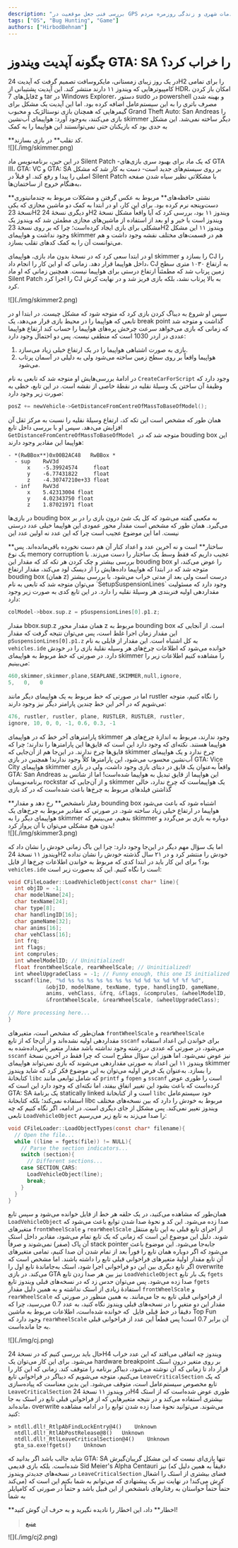 ```yaml
---
description: "بررسی فنی جعل موقعیت در GPS و پیامدهای آن بر خدمات شهری و زندگی روزمره مردم"
tags: ["OS", "Bug Hunting", "Game"]
authors: ["HirbodBehnam"]
---
```



# چگونه آپدیت ویندوز GTA: SA را خراب کرد؟

در یک روز زیبای زمستانی، مایکروسافت تصمیم گرفت که آپدیت 24H2 را برای تمامی کامپیوترهایی که ویندوز ۱۱ دارند منتشر کند. این آپدیت پشتیبانی از HDR، امکان باز کردن فایل‌های 7z و tar در Windows Explorer، دستور sudo در powershell و بهینه شدن مصرف باتری را به این سیستم‌عامل اضافه کرده بود. اما این آپدیت یک مشکل برای گیمر‌هایی که همچنان بازی نوستالژیک و محبوب Grand Theft Auto: San Andreas را بازی می‌کنند، به‌وجود آورد: هواپیمای آب‌نشین skimmer دیگر ساخته نمی‌شد. این مشکل به حدی بود که بازیکنان حتی نمی‌توانستند این هواپیما را به کمک

<Tooltip tip="cheat code">
  <span>**کد تقلب**</span>
</Tooltip>
در بازی بسازند.

<div style={{ textAlign: "center" }}>![](./img/skimmer.png)</div>

در این حین، برنامه‌نویس ماد Silent Patch -که یک ماد برای بهبود سری بازی‌های GTA III، GTA: VC و GTA: SA بر روی سیستم‌های جدید است- دست به کار شد که مشکل اصلی را پیدا و رفع کند. او قبلاً در Silent Patch با مشکلاتی نظیر سیاه شدن صفحه به‌هنگام خروج از ساختمان‌ها،

<Tooltip tip="memory leak">
  <span>**نشتی حافظه‌های**</span>
</Tooltip>
مربوط به عکس گرفتن و مشکلات مربوط به چندمانیتوری دست‌و‌پنجه نرم کرده بود. برای
این کار، او در ابتدا به کمک دو ماشین مجازی که یکی نسخهٔ‌ 23H2 و دیگری نسخهٔ 24H2
ویندوز ۱۱ بود، بررسی کرد که آیا واقعاً مشکل نسخهٔ ویندوز است یا خیر و او بعد از
استفاده از ماشین‌های مجازی مطمئن شد که ویندوز یک مشکلی برای بازی ایجاد کرده‌است؛
چرا که بر روی نسخهٔ 23H2 ویندوز ۱۱ این مشکل وجود نداشت و هواپیمای skimmer هم در
قسمت‌های مختلف نقشه وجود داشت و هم می‌توانست آن را به کمک کدهای تقلب بسازد.

او در ابتدا سعی کرد که در نسخهٔ بدون ماد بازی، هواپیمای skimmer را بسازد و CJ را داخل هواپیما قرار دهد. زمانی که او این کار را انجام داد، CJ به ارتفاع ۱۰۳۰ متری سطح زمین پرتاب شد که مطمئناً ارتفاع درستی برای هواپیما نیست. همچنین زمانی که او ماد Silent Patch را اجرا کرد CJ به بالا پرتاب نشد، بلکه بازی فریز شد و در نهایت کرش کرد.

<div style={{ textAlign: "center" }}>![](./img/skimmer2.png)</div>

سپس او شروع به دیباگ کردن بازی کرد که متوجه شود که مشکل چیست. در ابتدا او در تابعی که هواپیما را در محیط بازی قرار می‌دهد، یک break point گذاشت و متوجه شد که زمانی که بازی می‌خواهد سرعت چرخش پره‌های هواپیما را حساب کند ارتفاع هواپیما عددی در اردر 1030 است که منطقی نیست. پس دو احتمال وجود دارد:

1. بازی به صورت اشتباهی هواپیما را در یک ارتفاع خیلی زیاد می‌سازد.
2. هواپیما واقعاً بر روی سطح زمین ساخته می‌شود ولی به دلیلی در آسمان پرتاب می‌شود.

در ادامهٔ بررسی‌هایش او متوجه شد که تابعی به نام `CreateCarForScript` وجود دارد که وظیفهٔ آن ساختن یک وسیلهٔ نقلیه در نقطهٔ خاصی از نقشه است. در این تابع، خطی به صورت زیر وجود دارد:

```C
posZ += newVehicle->GetDistanceFromCentreOfMassToBaseOfModel();
```

همان طور که مشخص است این تکه کد، ارتفاع وسیلهٔ نقلیه را نسبت به مرکز ثقل آن افزایش می‌دهد. سپس او با بررسی داخل تابع `GetDistanceFromCentreOfMassToBaseOfModel`  متوجه شد که در bouding box این هواپیما این مقادیر وجود دارند:

```
- *(RwBBox**)0x00B2AC48   RwBBox *
  - sup    RwV3d
      x    -5.39924574     float
      y    -6.77431822     float
      z    -4.30747210e+33 float
  - inf    RwV3d
      x    5.42313004 float
      y    4.02343750 float
      z    1.87021971 float
```

در بازی‌ها bouding box به مکعبی گفته می‌شود که کل یک شئ درون بازی را در بر می‌گیرد. همان طور که مشخص است مقدار محور عمودی این هواپیما خیلی عدد درستی نیست. اما این موضوع عجیب است چرا که این عدد نه اولین عدد این

<Tooltip tip="structure">
  <span>**ساختار**</span>
</Tooltip>
است و نه آخرین عدد و اعداد کنار آن هم دست نخورده باقی‌مانده‌اند. پس یک نوع
memory corruption عجیب داریم که فقط وسط یک ساختار را دست می‌زند. با بررسی بیشتر
و چک کردن هر تکه کد که مقدار این bouding box را عوض می‌کند، او متوجه شد که در
ابتدا که هواپیما داده‌هایش را از دیسک لود می‌کند، مقدار ارتفاع bouding box (همان
z) درست است ولی بعد از مدتی خراب می‌شود. با بررسی بیشتر می‌توان متوجه شد که
تابعی به نام `SetupSuspensionLines` وجود دارد که مسئولیت مقداردهی اولیه فنربندی
هر وسیلهٔ نقلیه را دارد. در این تابع کدی به صورت زیر وجود دارد:

```C
colModel->bbox.sup.z = pSuspensionLines[0].p1.z;
```

مقدار bbox.sup.z همان مقدار محور z مربوط به bounding box است. از آنجایی که این مقدار زمان اجرا غلط است، پس می‌توان نتیجه گرفت که مقدار `pSuspensionLines[0].p1.z` به کل اشتباه است. این مقدار از فایلی به نام `vehicles.ide` خوانده می‌شود که اطلاعات چرخ‌های هر وسیله نقلیهٔ بازی را در خودش دارد. در صورتی که خط مربوط به هواپیمای skimmer را مشاهده کنیم اطلاعات زیر را می‌بینیم:

```C
460,skimmer,skimmer,plane,SEAPLANE,SKIMMER,null,ignore,
5,   0,   0
```

اما در صورتی که خط مربوط به یک هواپیمای دیگر مانند rustler را نگاه کنیم، متوجه می‌شویم که در آخر این خط چندین پارامتر دیگر نیز وجود دارند:

```C
476, rustler, rustler, plane, RUSTLER, RUSTLER, rustler,
ignore, 10, 0, 0, -1, 0.6, 0.3, -1
```

پارامترهای آخر خط که در هواپیمای skimmer وجود ندارند، مربوط به اندازهٔ چرخ‌های هر هواپیما هستند. نکته‌ای که وجود دارد این است که قایق‌ها این پارامترها را ندارند؛ چرا که قایق‌ها چرخ ندارند. در این‌جا هم از آن‌جایی که skimmer چرخ ندارد و یک هواپیمای آب‌نشین محسوب می‌شود، این پارامتر‌ها کلاً وجود ندارند! همچنین در بازی GTA: Vice City هواپیمای skimmer واقعاً به‌عنوان یک قایق در دیتای بازی وجود داشت، ولی در بازی GTA: San Andreas این هواپیما از قایق تبدیل به هواپیما شده‌است! اما از شانس بد برنامه‌نویسان rockstar و از آن‌جایی که skimmer یک هواپیماست که چرخ ندارد، خالی گذاشتن فیلد‌های مربوط به چرخ‌ها باعث شده‌است که در کد بازی

<Tooltip tip="undefined behavior">
  <span>**رفتار نامشخص**</span>
</Tooltip>
رخ دهد و مقدار bounding box اشتباه شود که باعث می‌شود هواپیما در ارتفاع خیلی
زیاد ساخته شود. در صورتی که مقادیر مربوط به چرخ‌های یک هواپیما‌ی دیگر را به
skimmer بدهیم، می‌بینیم که skimmer دوباره به بازی بر می‌گردد و بدون هیچ مشکلی
می‌توان با آن پرواز کرد!

<div style={{ textAlign: "center" }}>![](./img/skimmer3.png)</div>

اما یک سؤال مهم دیگر در این‌جا وجود دارد: چرا این باگ زمانی خودش را نشان داد که ویندوز ۱۱ نسخهٔ 24H2 خودش را منتشر کرد و در ۲۱ سال گذشته خودش را نشان نداده بود؟ برای این کار باید در ابتدا کدی که مربوط به خواندن اطلاعات چرخ‌ها از فایل `vehicles.ide` است را نگاه کنیم. این کد به‌صورت زیر است:

```C
void CFileLoader::LoadVehicleObject(const char* line){
  int objID = -1;
  char modelName[24];
  char texName[24];
  char type[8];
  char handlingID[16];
  char gameName[32];
  char anims[16];
  char vehClass[16];
  int frq;
  int flags;
  int comprules;
  int wheelModelID; // Uninitialized!
  float frontWheelScale, rearWheelScale; // Uninitialized!
  int wheelUpgradeClass = -1; // Funny enough, this one IS initialized
  sscanf(line, "%d %s %s %s %s %s %s %s %d %d %x %d %f %f %d",
            &objID, modelName, texName, type, handlingID, gameName,
            anims, vehClass, &frq, &flags, &comprules, &wheelModelID,
            &frontWheelScale, &rearWheelScale, &wheelUpgradeClass);

// More processing here...
}
```

همان‌طور که مشخص است، متغیرهای `frontWheelScale` و `rearWheelScale` مقداردهی اولیه نشده‌اند و از آن‌جا که از تابع `sscanf` برای خواندن این اعداد استفاده می‌شود، در صورتی که عددی در رشته وجود نداشته باشد مقدار متغیر پاس‌داده‌شده به `sscanf` نیز عوض نمی‌شود. اما هنوز این سؤال مطرح است که چرا فقط در آخرین نسخهٔ ویندوز ۱۱ این اعداد به صورتی مقداردهی می‌شوند که بازی نمی‌تواند هواپیمای skimmer را بسازد. به‌عنوان یک فرض اولیه می‌توان به این موضوع فکر کرد که شاید ویندوز کتابخانهٔ `libc` که شامل توابعی مانند `printf` و `fopen` و `sscanf` است را طوری عوض‌ کرده‌است که باعث بشود این تغییر اتفاق بیفتد، اما نکته‌ای که وجود دارد این است که GTA: SA یک برنامهٔ statically linked است و از کتابخانهٔ `libc` خود سیستم‌عامل استفاده نمی‌کند؛ بلکه کتابخانهٔ libc مربوط به خودش را دارد که بین نسخه‌های مختلف ویندوز تغییر نمی‌کند. پس مشکل از جای دیگری است. در ادامه، اگر نگاه کنیم که چه تابعی `LoadVehicleObject` را صدا می‌‌زند به تابع زیر می‌رسیم:

```C
void CFileLoader::LoadObjectTypes(const char* filename){
  // Open the file...
  while ((line = fgets(file)) != NULL){
    // Parse the section indicators...
    switch (section){
      // Different sections...
    case SECTION_CARS:
      LoadVehicleObject(line);
      break;
    }
  }
}
```

همان‌طور که مشاهده می‌کنید، در یک حلقه هر خط از فایل خوانده می‌شود و سپس تابع `LoadVehicleObject` صدا زده می‌شود. این کد و نحوهٔ صدا شدن توابع باعث می‌شود که متغیرهای `frontWheelScale` و `rearWheelScale` از اجرای تابع قبلی به این تابع منتقل شوند. دلیل این موضوع این است که زمانی که یک تابع تمام می‌شود، مقادیر داخل استک آن پاک (صفر) نمی‌شوند و صرفاً stack pointer جا‌به‌جا می‌شود. این موضوع باعث می‌شود که اگر دوباره همان تابع را فوراً بعد از تمام شدن آن صدا کنیم، تمامی متغیر‌های آن تابع مقدار اولیهٔ متغیر‌های فراخوانی قبلی تابع را داشته باشند. اما مشخص است که اگر تابع دیگری بین این دو فراخوانی اجرا شود، استک به‌جا‌ماندهٔ تابع اول را overwrite می‌کند. در بازی GTA نیز بین هر صدا زدن تابع `LoadVehicleObject` یک‌ بار تابع `fgets` صدا زده می‌شود. پس می‌توان حدس زد که در نسخه‌های قبلی ویندوز تابع `fgets` استفادهٔ زیادی از استک نداشته و به همین دلیل مقدار `frontWheelScale` و `rearWheelScale` از فراخوانی قبلی تابع به جا می‌مانند. به همین منظور در صورتی که مقدار این دو متغیر را در نسخه‌های قبلی ویندوز نگاه کنید، به عدد 0.7 می‌رسید، چرا که دقیقاً در خط قبلی فایل  که خوانده‌ شده‌است، اطلاعات مربوط به ماشین Top Fun وجود دارد که `rearWheelScale` آن برابر 0.7 است! پس قطعاً این عدد از فراخوانی قبلی به جا مانده‌است.

<div style={{ textAlign: "left" }}>![](./img/cj.png)</div>

حال باید بررسی کنیم که در نسخهٔ 24H4 ویندوز چه اتفاقی می‌افتد که این عدد خراب می‌شود. برای این کار می‌توان یک hardware breakpoint بر روی متغیر درون استک قرار داد تا زمانی که آن نوشته می‌شود، دیباگر برنامه را متوقف کند. زمانی که این کار را می‌کنیم، متوجه می‌شویم که دیباگر در فراخوانی تابع `LeaveCriticalSection` که یک تابع مخصوص سیستم‌عامل است، متوقف می‌شود. این بدین معناست که پیاده‌سازی `LeaveCriticalSection` در ویندوز ۱۱ نسخهٔ 24H4 طوری عوض‌ شده‌است که از استک بیشتری استفاده می‌کند و در نتیجه متغیرهایی که از فراخوانی قبلی تابع در استک به جا مانده‌اند، overwrite می‌شوند. می‌توانید نحوهٔ صدا زده شدن توابع را در ادامه مشاهده کنید:

```
> ntdll.dll!_RtlpAbFindLockEntry@4()	Unknown
  ntdll.dll!_RtlAbPostRelease@8()	Unknown
  ntdll.dll!_RtlLeaveCriticalSection@4()	Unknown
  gta_sa.exe!fgets()	Unknown
```

شاید جالب باشد اگر بدانید که GTA: SA تنها بازی‌ای نیست که این مشکل گریبان‌گیرش شده‌است. بلکه بازی قدیمی Sid Meier's Alpha Centauri نیز (دقیقاً به همین دلیل که در نسخه‌های جدیدتر ویندوز `LeaveCriticalSection` فضای بیشتری از استک را اشغال می‌کند) کرش می‌کند! در نهایت نیز یک پیشنهادی که می‌توانم به شما بکنم این است که حتماً حتماً حواستان به رفتارهای نامشخص از این قبیل باشد و حتماً در صورتی که کامپایلر به شما

<Tooltip tip="warning">
  <span>**اخطار**</span>
</Tooltip>
داد، این اخطار را نادیده نگیرید و به حرف آن گوش کنید!

> [منبع](https://cookieplmonster.github.io/2025/04/23/gta-san-andreas-win11-24h2-bug)

<div style={{ textAlign: "left" }}>![](./img/cj2.png)</div>
